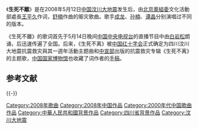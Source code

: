 《'''生死不離'''》是在2008年5月12日[[中国|中国]][[汶川大地震|汶川大地震]]发生后，由[[北京奧組委|北京奧組委]]文化活動部處長[[王平久|王平久]]作词，[[舒楠|舒楠]]作曲的赈灾歌曲。歌手[[成龙|成龙]]、[[孙楠|孙楠]]、[[谭晶|谭晶]]分别演唱过不同的版本。

《生死不離》的歌词首先于5月14日晚间[[中国中央电视台|中国中央电视台]]的直播节目中由[[白岩松|白岩松]]朗诵，后迅速传遍了全国。后来，《生死不离》被[[中国红十字会|中国红十字会]]正式确定为四川汶川大地震抗震救灾與其一週年活動主题曲和[[中共中央宣傳部|中宣部]]出版的抗震救灾专辑《生死不离》的主题歌，[[中国国家博物馆|中国国家博物馆]]也收藏了词作者的[[手稿|手稿]]。

== 参考文献 ==
{{Reflist}}

{{-}}
{{歌曲小作品}}
{{汶川大地震}}
[[Category:2008年歌曲|Category:2008年歌曲]]
[[Category:2008年中国作品|Category:2008年中国作品]]
[[Category:2000年代中国歌曲作品|Category:2000年代中国歌曲作品]]
[[Category:中華人民共和國背景作品|Category:中華人民共和國背景作品]]
[[Category:四川省背景作品|Category:四川省背景作品]]
[[Category:汶川大地震|Category:汶川大地震]]